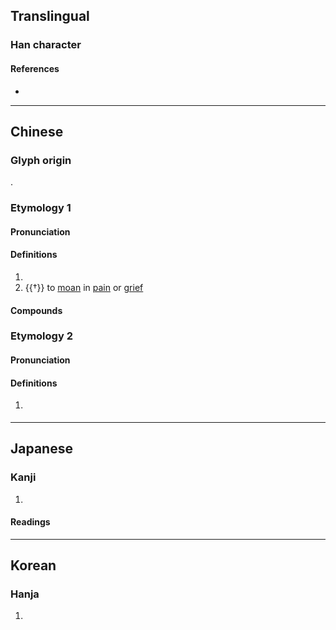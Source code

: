 {{character info/new}}
==Translingual==

===Han character===
{{Han char|rn=30|rad=口|as=06|sn=9|four=67000|canj=ROSK|ids=⿰口伊}}

====References====
* {{Han ref|kx=0188.100|dkj=03579|dj=0407.100|hdz=10618.070|uh=54BF|ud=21695|bh=ABA9|bd=43945}}

----

==Chinese==

===Glyph origin===
{{Han etym}}
{{Han compound|口|伊|ls=psc|c1=s|c2=p|t1=mouth}}.

===Etymology 1===
{{zh-forms|alt=吚}}

====Pronunciation====
{{zh-pron
|m=yī
|c=ji1
|md=ĭ
|mda=Cdo-fzho, 伊.ogg
|mc=y
|oc=y
|cat=v
}}

====Definitions====
{{zh-hanzi}}

# {{n-g|Used in onomatopoeic words.}}
# {{†}} to [[moan]] in [[pain]] or [[grief]]

====Compounds====
{{zh-der|咿呦|咿咿|咿咿啞啞|咿哩呱喇|咿唔|咿啞|咿喔|咿嚘|咿軋|喔咿|喔咿嚅唲|噢咿|嚘咿}}

===Etymology 2===
{{zh-forms}}

====Pronunciation====
{{zh-pron
|c=ji1
|cat=
}}

====Definitions====
{{zh-hanzi}}

# {{lb|zh|Cantonese}} {{zh-alt-form|*依|[[this]]; [[these]]}}

----

==Japanese==

===Kanji===
{{ja-kanji|grade=|rs=口06}}

# {{defn|lang=ja|sort=口06}}

====Readings====
{{ja-readings
|goon=い
|kanon=い
|kun=つくりわら-い}}

----

==Korean==

===Hanja===
{{ko-hanja|hangeul=이|rv=i|mr=i}}

# {{defn|lang=ko|sort=口06}}